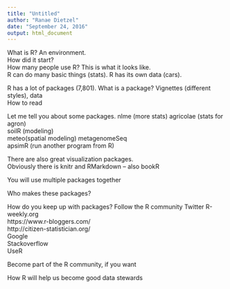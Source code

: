 ```yaml
---
title: "Untitled"
author: "Ranae Dietzel"
date: "September 24, 2016"
output: html_document
---
```


What is R? An environment.  
How did it start?  
How many people use R?
  This is what it looks like.  
R can do many basic things (stats).
R has its own data (cars).  

R has a lot of packages (7,801).
What is a package?
  Vignettes (different styles), data  
  How to read  
  
Let me tell you about some packages.
  nlme (more stats) 
  agricolae  (stats for agron)  
  soilR (modeling)  
  meteo(spatial modeling) 
  metagenomeSeq  
  apsimR (run another program from R)  
  
There are also great visualization packages.  
Obviously there is knitr and RMarkdown -- also bookR 

You will use multiple packages together

Who makes these packages? 

How do you keep up with packages?
Follow the R community
  Twitter
  R-weekly.org  
  https://www.r-bloggers.com/  
  http://citizen-statistician.org/  
  Google  
  Stackoverflow  
  UseR  
  
Become part of the R community, if you want  

How R will help us become good data stewards  




  
  